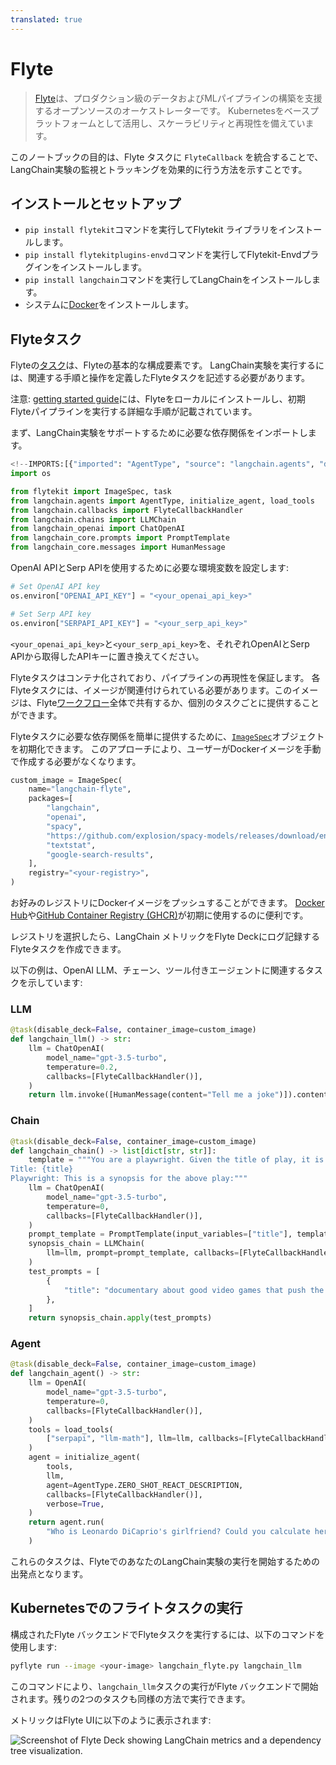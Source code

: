 ```yaml
---
translated: true
---
```


# Flyte

> [Flyte](https://github.com/flyteorg/flyte)は、プロダクション級のデータおよびMLパイプラインの構築を支援するオープンソースのオーケストレーターです。
> Kubernetesをベースプラットフォームとして活用し、スケーラビリティと再現性を備えています。

このノートブックの目的は、Flyte タスクに `FlyteCallback` を統合することで、LangChain実験の監視とトラッキングを効果的に行う方法を示すことです。

## インストールとセットアップ

- `pip install flytekit`コマンドを実行してFlytekit ライブラリをインストールします。
- `pip install flytekitplugins-envd`コマンドを実行してFlytekit-Envdプラグインをインストールします。
- `pip install langchain`コマンドを実行してLangChainをインストールします。
- システムに[Docker](https://docs.docker.com/engine/install/)をインストールします。

## Flyteタスク

Flyteの[タスク](https://docs.flyte.org/en/latest/user_guide/basics/tasks.html)は、Flyteの基本的な構成要素です。
LangChain実験を実行するには、関連する手順と操作を定義したFlyteタスクを記述する必要があります。

注意: [getting started guide](https://docs.flyte.org/projects/cookbook/en/latest/index.html)には、Flyteをローカルにインストールし、初期Flyteパイプラインを実行する詳細な手順が記載されています。

まず、LangChain実験をサポートするために必要な依存関係をインポートします。

```python
<!--IMPORTS:[{"imported": "AgentType", "source": "langchain.agents", "docs": "https://api.python.langchain.com/en/latest/agents/langchain.agents.agent_types.AgentType.html", "title": "Flyte"}, {"imported": "initialize_agent", "source": "langchain.agents", "docs": "https://api.python.langchain.com/en/latest/agents/langchain.agents.initialize.initialize_agent.html", "title": "Flyte"}, {"imported": "load_tools", "source": "langchain.agents", "docs": "https://api.python.langchain.com/en/latest/agent_toolkits/langchain_community.agent_toolkits.load_tools.load_tools.html", "title": "Flyte"}, {"imported": "FlyteCallbackHandler", "source": "langchain.callbacks", "docs": "https://api.python.langchain.com/en/latest/callbacks/langchain_community.callbacks.flyte_callback.FlyteCallbackHandler.html", "title": "Flyte"}, {"imported": "LLMChain", "source": "langchain.chains", "docs": "https://api.python.langchain.com/en/latest/chains/langchain.chains.llm.LLMChain.html", "title": "Flyte"}, {"imported": "ChatOpenAI", "source": "langchain_openai", "docs": "https://api.python.langchain.com/en/latest/chat_models/langchain_openai.chat_models.base.ChatOpenAI.html", "title": "Flyte"}, {"imported": "PromptTemplate", "source": "langchain_core.prompts", "docs": "https://api.python.langchain.com/en/latest/prompts/langchain_core.prompts.prompt.PromptTemplate.html", "title": "Flyte"}, {"imported": "HumanMessage", "source": "langchain_core.messages", "docs": "https://api.python.langchain.com/en/latest/messages/langchain_core.messages.human.HumanMessage.html", "title": "Flyte"}]-->
import os

from flytekit import ImageSpec, task
from langchain.agents import AgentType, initialize_agent, load_tools
from langchain.callbacks import FlyteCallbackHandler
from langchain.chains import LLMChain
from langchain_openai import ChatOpenAI
from langchain_core.prompts import PromptTemplate
from langchain_core.messages import HumanMessage
```

OpenAI APIとSerp APIを使用するために必要な環境変数を設定します:

```python
# Set OpenAI API key
os.environ["OPENAI_API_KEY"] = "<your_openai_api_key>"

# Set Serp API key
os.environ["SERPAPI_API_KEY"] = "<your_serp_api_key>"
```

`<your_openai_api_key>`と`<your_serp_api_key>`を、それぞれOpenAIとSerp APIから取得したAPIキーに置き換えてください。

Flyteタスクはコンテナ化されており、パイプラインの再現性を保証します。
各Flyteタスクには、イメージが関連付けられている必要があります。このイメージは、Flyte[ワークフロー](https://docs.flyte.org/en/latest/user_guide/basics/workflows.html)全体で共有するか、個別のタスクごとに提供することができます。

Flyteタスクに必要な依存関係を簡単に提供するために、[`ImageSpec`](https://docs.flyte.org/en/latest/user_guide/customizing_dependencies/imagespec.html)オブジェクトを初期化できます。
このアプローチにより、ユーザーがDockerイメージを手動で作成する必要がなくなります。

```python
custom_image = ImageSpec(
    name="langchain-flyte",
    packages=[
        "langchain",
        "openai",
        "spacy",
        "https://github.com/explosion/spacy-models/releases/download/en_core_web_sm-3.5.0/en_core_web_sm-3.5.0.tar.gz",
        "textstat",
        "google-search-results",
    ],
    registry="<your-registry>",
)
```

お好みのレジストリにDockerイメージをプッシュすることができます。
[Docker Hub](https://hub.docker.com/)や[GitHub Container Registry (GHCR)](https://docs.github.com/en/packages/working-with-a-github-packages-registry/working-with-the-container-registry)が初期に使用するのに便利です。

レジストリを選択したら、LangChain メトリックをFlyte Deckにログ記録するFlyteタスクを作成できます。

以下の例は、OpenAI LLM、チェーン、ツール付きエージェントに関連するタスクを示しています:

### LLM

```python
@task(disable_deck=False, container_image=custom_image)
def langchain_llm() -> str:
    llm = ChatOpenAI(
        model_name="gpt-3.5-turbo",
        temperature=0.2,
        callbacks=[FlyteCallbackHandler()],
    )
    return llm.invoke([HumanMessage(content="Tell me a joke")]).content
```

### Chain

```python
@task(disable_deck=False, container_image=custom_image)
def langchain_chain() -> list[dict[str, str]]:
    template = """You are a playwright. Given the title of play, it is your job to write a synopsis for that title.
Title: {title}
Playwright: This is a synopsis for the above play:"""
    llm = ChatOpenAI(
        model_name="gpt-3.5-turbo",
        temperature=0,
        callbacks=[FlyteCallbackHandler()],
    )
    prompt_template = PromptTemplate(input_variables=["title"], template=template)
    synopsis_chain = LLMChain(
        llm=llm, prompt=prompt_template, callbacks=[FlyteCallbackHandler()]
    )
    test_prompts = [
        {
            "title": "documentary about good video games that push the boundary of game design"
        },
    ]
    return synopsis_chain.apply(test_prompts)
```

### Agent

```python
@task(disable_deck=False, container_image=custom_image)
def langchain_agent() -> str:
    llm = OpenAI(
        model_name="gpt-3.5-turbo",
        temperature=0,
        callbacks=[FlyteCallbackHandler()],
    )
    tools = load_tools(
        ["serpapi", "llm-math"], llm=llm, callbacks=[FlyteCallbackHandler()]
    )
    agent = initialize_agent(
        tools,
        llm,
        agent=AgentType.ZERO_SHOT_REACT_DESCRIPTION,
        callbacks=[FlyteCallbackHandler()],
        verbose=True,
    )
    return agent.run(
        "Who is Leonardo DiCaprio's girlfriend? Could you calculate her current age and raise it to the power of 0.43?"
    )
```

これらのタスクは、FlyteでのあなたのLangChain実験の実行を開始するための出発点となります。

## Kubernetesでのフライトタスクの実行

構成されたFlyte バックエンドでFlyteタスクを実行するには、以下のコマンドを使用します:

```bash
pyflyte run --image <your-image> langchain_flyte.py langchain_llm
```

このコマンドにより、`langchain_llm`タスクの実行がFlyte バックエンドで開始されます。残りの2つのタスクも同様の方法で実行できます。

メトリックはFlyte UIに以下のように表示されます:

![Screenshot of Flyte Deck showing LangChain metrics and a dependency tree visualization.](https://ik.imagekit.io/c8zl7irwkdda/Screenshot_2023-06-20_at_1.23.29_PM_MZYeG0dKa.png?updatedAt=1687247642993 "Flyte Deck Metrics Display")
